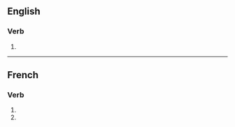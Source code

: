 {{also|synchronisés}}

==English==

===Verb===
{{head|en|verb form}}

# {{en-third-person singular of|synchronise}}

----

==French==

===Verb===
{{head|fr|verb form}}

# {{inflection of|synchroniser||2|s|pres|indc|lang=fr}}
# {{inflection of|synchroniser||2|s|pres|subj|lang=fr}}